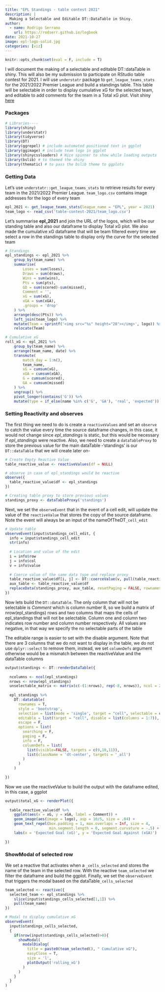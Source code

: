 ```yaml
---
title: "EPL Standings - table contest 2021"
description: |
  Making a Selectable and Editable DT::DataTable in Shiny.
author:
  - name: Rodrigo Serrano
    url: https://rodserr.github.io/logbook
date: 2021-10-27
image: epl-logo-solid.jpg
categories: [viz]
---
```



```r
knitr::opts_chunk$set(eval = F, include = T)
```

I will document the making of a selectable and editable DT::dataTable in shiny. This will also be my submission to participate on RStudio table contest for 2021. I will use `understatr` package to `get_league_teams_stats` for the 2021/2022 Premier League and build a standings table. This table will be selectable in order to display cumulative xG for the selected team, and editable to add comments for the team in a Total xG plot. Visit shiny [here](https://rodserr.shinyapps.io/epl-standings/)

### Packages

```r
# Libraries----
library(shiny)
library(understatr)
library(tidyverse)
library(DT) 
library(ggrepel) # include automated positioned text in ggplot
library(ggimage) # include team logo in ggplot
library(shinycssloaders) # Nice spinner to show while loading outputs
library(bslib) # to themed the shiny
library(thematic) # to pass the bslib theme to ggplots
```

### Getting Data

Let's use `understatr::get_league_teams_stats` to retrieve results for every team in the 2021/2022 Premier League. `team_logo.csv` contains image addresses for the logo of every team

```r
epl_2021 <- get_league_teams_stats(league_name = "EPL", year = 2021)
team_logo <- read_csv('table-contest-2021/team_logo.csv')
```

Let's summarise **epl_2021** and join the URL of the logos, which will be our standing table and also our dataframe to display Total xG plot. We also made the cumulative xG dataframe that will be team filtered every time we select a row in the standings table to display only the curve for the selected team

```r
# Standings
epl_standings <- epl_2021 %>% 
    group_by(team_name) %>% 
    summarise(
        Loses = sum(loses),
        Draws = sum(draws),
        Wins = sum(wins),
        Pts = sum(pts),
        GD = sum(scored)-sum(missed),
        Comment = '',
        xG = sum(xG),
        xGA = sum(xGA),
        .groups = 'drop'
    ) %>% 
    arrange(desc(Pts)) %>% 
    left_join(team_logo) %>% 
    mutate(Team = sprintf('<img src="%s" height="28"></img>', logo)) %>% 
    relocate(Team)

# Cumulative xG
roll_xG <- epl_2021 %>% 
    group_by(team_name) %>%
    arrange(team_name, date) %>% 
    transmute(
        match_day = 1:n(),
        team_name,
        xG = cumsum(xG),
        xGA = cumsum(xGA),
        G = cumsum(scored),
        GA = cumsum(missed)
    ) %>% 
    ungroup() %>% 
    pivot_longer(contains('G')) %>% 
    mutate(type = if_else(name %in% c('G', 'GA'), 'real', 'expected'))

```

### Setting Reactivity and observes

The first thing we need to do is create a `reactiveValues` and set an `observe` to catch the value every time the source dataframe changes, in this case, it would not change since *epl_standings* is static, but this would be necessary if *epl_standings* were reactive. Also, we need to create a `dataTableProxy` to store the previous value for the main dataTable -'standings' is our `DT::dataTable` that we will create later on-

```r
# Create Empty Reactive Value
table_reactive_value <- reactiveValues(df = NULL)

# observe in case of epl_standings would be reactive
observe({
  table_reactive_value$df <- epl_standings
})

# Creating table proxy to store previous values
standings_proxy <- dataTableProxy('standings')
```

Next, we set the `observeEvent` that in the event of a cell edit, will update the value of the `reactiveValue` that stores the copy of the source dataframe. Note the event will always be an input of the nameOfTheDT`_cell_edit` 

```r
# Update table
observeEvent(input$standings_cell_edit, {
  info = input$standings_cell_edit
  str(info)
  
  # Location and value of the edit
  i = info$row
  j = info$col 
  v = info$value
  
  # Coerce value of the same data type and replace proxy
  table_reactive_value$df[i, j] <- DT::coerceValue(v, pull(table_reactive_value$df[i, j]))
  aux_table <- table_reactive_value$df
  replaceData(standings_proxy, aux_table, resetPaging = FALSE, rownames = T)
})
```

Now lets build the `DT::dataTable`. The only column that will not be selectable is *Comment* which is column number 8, so we build a matrix of nrow(epl_standings) rows and two columns that maps the cells of epl_standings that will not be selectable. Column one and column two indicates row number and column number respectively. All values are negative, in that way we specify the no selectable parts of the table

The editable range is easier to set with the disable argument. Note that there are 3 columns that we do not want to display in the table, we do not use `dplyr::select` to remove them, instead, we set `columnDefs` argument otherwise would be a mismatch between the reactiveValue and the dataTable columns

```r
output$standings <- DT::renderDataTable({
  
  ncolumns <- ncol(epl_standings)
  nrows <- nrow(epl_standings)
  unselectable_matrix <- matrix(c(-(1:nrows), rep(-8, nrows)), ncol = 2)
  
  epl_standings %>%
    DT::datatable(
      rownames = T,
      style = 'bootstrap',
      selection = list(mode = 'single', target = "cell", selectable = unselectable_matrix),
      editable = list(target = "cell", disable = list(columns = 1:7)),
      escape = F,
      options = list(
        searching = F,
        paging = F,
        info = F,
        columnDefs = list(
          list(visible=FALSE, targets = c(9,10,11)),
          list(className = 'dt-center', targets = '_all')
        )
      )
    )
  
})
```

Now we use the reactiveValue to build the output with the dataframe edited, in this case, a ggplot

```r
output$total_xG <- renderPlot({
  
  table_reactive_value$df %>%
    ggplot(aes(x = xG, y = xGA, label = Comment)) +
    geom_image(aes(image = logo), asp = 10/5, size = .04) +
    geom_text_repel(box.padding = 1, max.overlaps = Inf, size = 4,
                    min.segment.length = 0, segment.curvature = -.5) +
    labs(x = 'Expected Goal (xG)', y = 'Expected Goal Against (xGA)')
  
})
```


### ShowModal of selected row

We set a reactive that activates when a `_cells_selected` and stores the name of the team in the selected row. With the reactive `team_selected` we filter the dataframe and build the ggplot. Finally, we set the `observeEvent` that triggers the modal based on the dataTable`_cells_selected`

```r
team_selected <- reactive({
  selected_team <- epl_standings %>% 
    slice(input$standings_cells_selected[1,1]) %>% 
    pull(team_name)
})

# Modal to display cumulative xG
observeEvent(
  input$standings_cells_selected,
  {
    if(nrow(input$standings_cells_selected)>0){
      showModal(
        modalDialog(
          title = paste0(team_selected(), " Cumulative xG"),
          easyClose = T,
          size = 'l',
          plotOutput('rolling_xG')
        )
      ) 
    }
  }
)

```

